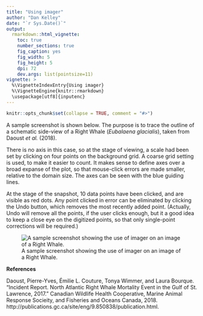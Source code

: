 ```yaml
---
title: "Using imager"
author: "Dan Kelley"
date: "`r Sys.Date()`"
output:
  rmarkdown::html_vignette:
    toc: true
    number_sections: true
    fig_caption: yes
    fig_width: 5
    fig_height: 5
    dpi: 72
    dev.args: list(pointsize=11)
vignette: >
  %\VignetteIndexEntry{Using imager}
  %\VignetteEngine{knitr::rmarkdown}
  \usepackage[utf8]{inputenc}
---
```


<!-- HOW TO BUILD THE VIGNETTE. -->
<!-- 1. edit this file in vignettes/imager.Rmd -->
<!-- 2. run devtools::build_vignettes() -->
<!-- 3. build imager -->


```r
knitr::opts_chunk$set(collapse = TRUE, comment = "#>")
```

A sample screenshot is shown below. The purpose is to trace the outline of a
schematic side-view of a Right Whale (*Eubalaena glacialis*), taken from Daoust
*et al.* (2018).

There is no axis in this case, so at the stage of viewing, a scale had been set
by clicking on four points on the background grid. A coarse grid setting is
used, to make it easier to count. It makes sense to define axes over a broad
expanse of the plot, so that mouse-click errors are made smaller, relative to
the domain size.  The axes can be seen with the blue guiding lines.

At the stage of the snapshot, 10 data points have been clicked, and are visible
as red dots. Any point clicked in error can be eliminated by clicking the Undo
button, which removes the most recently added point. (Actually, Undo will
remove all the points, if the user clicks enough, but it a good idea to keep a
close eye on the digitized points, so that only single-point corrections will
be required.)


![A sample screenshot showing the use of imager on an image of a Right Whale.](screenshot.png)

**References**

Daoust, Pierre-Yves, Émilie L. Couture, Tonya Wimmer, and Laura Bourque.
“Incident Report. North Atlantic Right Whale Mortality Event in the Gulf of St.
Lawrence, 2017.” Canadian Wildlife Health Cooperative, Marine Animal Response
Socieity, and Fisheries and Oceans Canada, 2018.
http://publications.gc.ca/site/eng/9.850838/publication.html.

